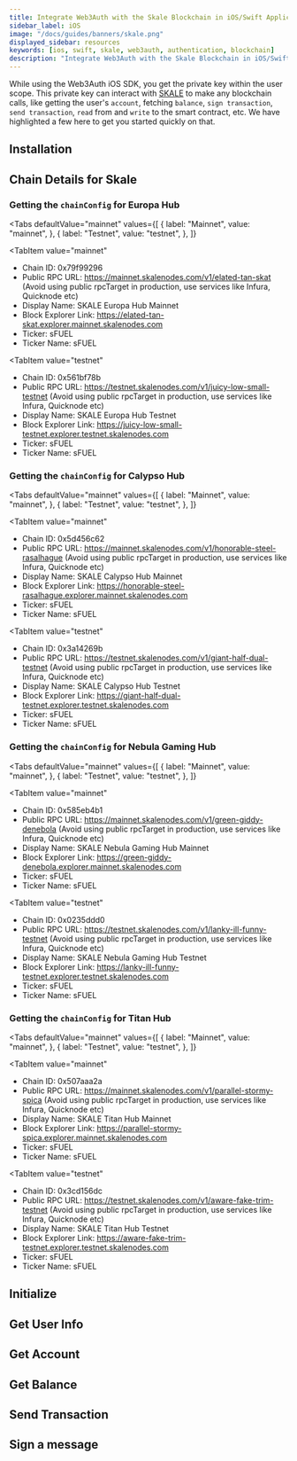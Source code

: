 ```yaml
---
title: Integrate Web3Auth with the Skale Blockchain in iOS/Swift Applications
sidebar_label: iOS
image: "/docs/guides/banners/skale.png"
displayed_sidebar: resources
keywords: [ios, swift, skale, web3auth, authentication, blockchain]
description: "Integrate Web3Auth with the Skale Blockchain in iOS/Swift Applications | Documentation - Web3Auth"
---
```



<SEO
  title="Integrate Web3Auth with the Skale Blockchain in iOS/Swift Applications"
  description="Integrate Web3Auth with the Skale Blockchain in iOS/Swift Applications | Documentation - Web3Auth"
  image="https://web3auth.io/docs/guides/banners/skale.png"
  slug="/connect-blockchain/evm/skale/ios"
/>

While using the Web3Auth iOS SDK, you get the private key within the user scope. This private key can interact with [SKALE](https://skale.space/) to
make any blockchain calls, like getting the user's `account`, fetching `balance`, `sign transaction`, `send transaction`, `read` from and `write` to
the smart contract, etc. We have highlighted a few here to get you started quickly on that.

## Installation

<InstallationSnippet />

## Chain Details for Skale

### Getting the `chainConfig` for Europa Hub

<Tabs
 defaultValue="mainnet"
  values={[
    { label: "Mainnet", value: "mainnet", },
    { label: "Testnet", value: "testnet", },
  ]}
>
<TabItem
  value="mainnet"
>

- Chain ID: 0x79f99296
- Public RPC URL: https://mainnet.skalenodes.com/v1/elated-tan-skat (Avoid using public rpcTarget in production, use services like Infura, Quicknode
  etc)
- Display Name: SKALE Europa Hub Mainnet
- Block Explorer Link: https://elated-tan-skat.explorer.mainnet.skalenodes.com
- Ticker: sFUEL
- Ticker Name: sFUEL

</TabItem>

<TabItem
  value="testnet"
>

- Chain ID: 0x561bf78b
- Public RPC URL: https://testnet.skalenodes.com/v1/juicy-low-small-testnet (Avoid using public rpcTarget in production, use services like Infura,
  Quicknode etc)
- Display Name: SKALE Europa Hub Testnet
- Block Explorer Link: https://juicy-low-small-testnet.explorer.testnet.skalenodes.com
- Ticker: sFUEL
- Ticker Name: sFUEL

</TabItem>
</Tabs>

### Getting the `chainConfig` for Calypso Hub

<Tabs
 defaultValue="mainnet"
  values={[
    { label: "Mainnet", value: "mainnet", },
    { label: "Testnet", value: "testnet", },
  ]}
>
<TabItem
  value="mainnet"
>

- Chain ID: 0x5d456c62
- Public RPC URL: https://mainnet.skalenodes.com/v1/honorable-steel-rasalhague (Avoid using public rpcTarget in production, use services like Infura,
  Quicknode etc)
- Display Name: SKALE Calypso Hub Mainnet
- Block Explorer Link: https://honorable-steel-rasalhague.explorer.mainnet.skalenodes.com
- Ticker: sFUEL
- Ticker Name: sFUEL

</TabItem>

<TabItem
  value="testnet"
>

- Chain ID: 0x3a14269b
- Public RPC URL: https://testnet.skalenodes.com/v1/giant-half-dual-testnet (Avoid using public rpcTarget in production, use services like Infura,
  Quicknode etc)
- Display Name: SKALE Calypso Hub Testnet
- Block Explorer Link: https://giant-half-dual-testnet.explorer.testnet.skalenodes.com
- Ticker: sFUEL
- Ticker Name: sFUEL

</TabItem>
</Tabs>

### Getting the `chainConfig` for Nebula Gaming Hub

<Tabs
 defaultValue="mainnet"
  values={[
    { label: "Mainnet", value: "mainnet", },
    { label: "Testnet", value: "testnet", },
  ]}
>
<TabItem
  value="mainnet"
>

- Chain ID: 0x585eb4b1
- Public RPC URL: https://mainnet.skalenodes.com/v1/green-giddy-denebola (Avoid using public rpcTarget in production, use services like Infura,
  Quicknode etc)
- Display Name: SKALE Nebula Gaming Hub Mainnet
- Block Explorer Link: https://green-giddy-denebola.explorer.mainnet.skalenodes.com
- Ticker: sFUEL
- Ticker Name: sFUEL

</TabItem>

<TabItem
  value="testnet"
>

- Chain ID: 0x0235ddd0
- Public RPC URL: https://testnet.skalenodes.com/v1/lanky-ill-funny-testnet (Avoid using public rpcTarget in production, use services like Infura,
  Quicknode etc)
- Display Name: SKALE Nebula Gaming Hub Testnet
- Block Explorer Link: https://lanky-ill-funny-testnet.explorer.testnet.skalenodes.com
- Ticker: sFUEL
- Ticker Name: sFUEL

</TabItem>
</Tabs>

### Getting the `chainConfig` for Titan Hub

<Tabs
 defaultValue="mainnet"
  values={[
    { label: "Mainnet", value: "mainnet", },
    { label: "Testnet", value: "testnet", },
  ]}
>
<TabItem
  value="mainnet"
>

- Chain ID: 0x507aaa2a
- Public RPC URL: https://mainnet.skalenodes.com/v1/parallel-stormy-spica (Avoid using public rpcTarget in production, use services like Infura,
  Quicknode etc)
- Display Name: SKALE Titan Hub Mainnet
- Block Explorer Link: https://parallel-stormy-spica.explorer.mainnet.skalenodes.com
- Ticker: sFUEL
- Ticker Name: sFUEL

</TabItem>

<TabItem
  value="testnet"
>

- Chain ID: 0x3cd156dc
- Public RPC URL: https://testnet.skalenodes.com/v1/aware-fake-trim-testnet (Avoid using public rpcTarget in production, use services like Infura,
  Quicknode etc)
- Display Name: SKALE Titan Hub Testnet
- Block Explorer Link: https://aware-fake-trim-testnet.explorer.testnet.skalenodes.com
- Ticker: sFUEL
- Ticker Name: sFUEL

</TabItem>
</Tabs>

## Initialize

<InitialisationSnippet />

## Get User Info

<UserInfoSnippet />

## Get Account

<GetAccountSnippet />

## Get Balance

<GetBalanceSnippet />

## Send Transaction

<SendTransactionSnippet />

## Sign a message

<SignMessageSnippet />
